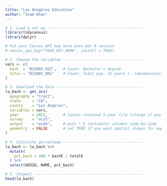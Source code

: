 ```yaml
---
title: "Las Anageles Education"
author: "Inam Khan"
---
```



```r
# 1. Load & set up -------------------------------------------
library(tidycensus)
library(dplyr)

# Put your Census API key here once per R session
# census_api_key("YOUR_KEY_HERE", install = TRUE)

# 2. Choose the variables ------------------------------------
vars <- c(
  bach  = "B15003_022",   # Count: Bachelor's degree
  total = "B15003_001"    # Count: Total pop. 25 years +  (denominator)
)

# 3. Download the data ---------------------------------------
la_bach <- get_acs(
  geography = "tract",
  state     = "CA",
  county    = "Los Angeles",
  variables = vars,
  year      = 2023,       # latest released 5‑year file (change if you need)
  survey    = "acs5",
  output    = "wide",     # puts *_E (estimate) columns side‑by‑side
  geometry  = FALSE       # set TRUE if you want spatial shapes for mapping
)

# 4. Calculate percentage ------------------------------------
la_bach <- la_bach %>% 
  mutate(
    pct_bach = 100 * bachE / totalE
  ) %>% 
  select(GEOID, NAME, pct_bach)

# 5. Inspect -------------------------------------------------
head(la_bach)

```